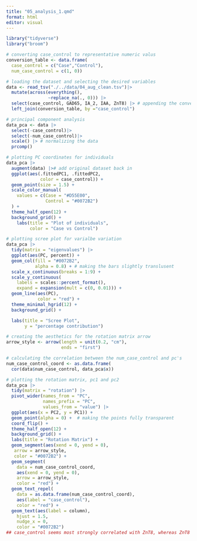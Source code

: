 ```yaml
---
title: "05_analysis_1.qmd"
format: html
editor: visual
---
```


```r
library("tidyverse")
library("broom")
```

```r
# converting case_control to representative numeric valus
conversion_table <- data.frame(
  case_control = c("Case","Control"),
  num_case_control = c(1, 0))

# loading the dataset and selecting the desired variables
data <- read_tsv("./../data/04_aug_clean.tsv")|>
  mutate(across(everything(), 
                ~replace_na(., 0))) |>
  select(case_control, GAD65, IA_2, IAA, ZnT8) |> # appending the conversion values
  left_join(conversion_table, by ="case_control") 

# principal component analysis
data_pca <- data |>
  select(-case_control)|>
  select(-num_case_control)|>
  scale() |> # normalizing the data 
  prcomp()

# plotting PC coordinates for individuals
data_pca |>
  augment(data) |># add original dataset back in
  ggplot(aes(.fittedPC1, .fittedPC2, 
             color = case_control)) + 
  geom_point(size = 1.5) +
  scale_color_manual(
    values = c(Case = "#D55E00", 
               Control = "#0072B2")
  ) +
  theme_half_open(12) + 
  background_grid() +
    labs(title = "Plot of individuals",
         color = "Case vs Control")

# plotting scree plot for varialbe variation
data_pca |>
  tidy(matrix = "eigenvalues") |>
  ggplot(aes(PC, percent)) +
  geom_col(fill = "#0072B2", 
           alpha = 0.8) + # making the bars slightly translusent 
  scale_x_continuous(breaks = 1:9) +
  scale_y_continuous(
    labels = scales::percent_format(),
    expand = expansion(mult = c(0, 0.01))) +
  geom_line(aes(PC),
            color = "red") +
  theme_minimal_hgrid(12) +
  background_grid() +

  labs(title = "Scree Plot",
       y = "percentage contribution")

# creating the aesthetics for the rotation matrix arrow
arrow_style <- arrow(length = unit(0.2, "cm"), 
                     ends = "first")

# calculating the correlation between the num_case_control and pc's
num_case_control_coord <- as.data.frame(
  cor(data$num_case_control, data_pca$x)) 

# plotting the rotation matrix, pc1 and pc2
data_pca |>
  tidy(matrix = "rotation") |>
  pivot_wider(names_from = "PC", 
              names_prefix = "PC", 
              values_from = "value") |>
  ggplot(aes(x = PC2, y = PC1)) +
  geom_point(alpha = 0) +  # making the points fully transparent
  coord_flip() +
  theme_half_open(12) + 
  background_grid() +
  labs(title = "Rotation Matrix") +
  geom_segment(aes(xend = 0, yend = 0), 
   arrow = arrow_style, 
   color = "#0072B2") +
  geom_segment(
    data = num_case_control_coord,
    aes(xend = 0, yend = 0),
    arrow = arrow_style,
    color = "red") +
  geom_text_repel(
    data = as.data.frame(num_case_control_coord),
    aes(label = "case_control"),
    color = "red") +
  geom_text(aes(label = column), 
    hjust = 1.5, 
    nudge_x = 0, 
    color = "#0072B2") 
## case_control seems most strongly correlated with ZnT8, whereas ZnT8 and IA_2 seem most strongly correlated with each other, while IAA and GAD65 seem most correlated with each other. Ie. these are most likely to affect the results of the other.
```
